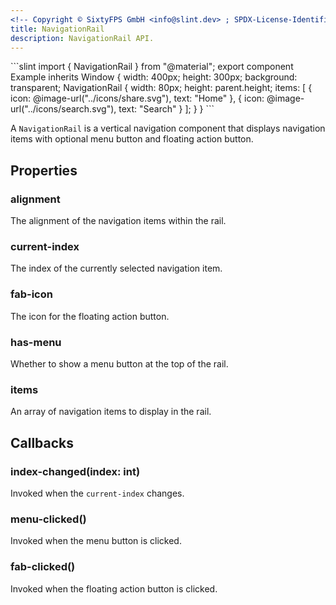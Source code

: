 ```yaml
---
<!-- Copyright © SixtyFPS GmbH <info@slint.dev> ; SPDX-License-Identifier: MIT -->
title: NavigationRail
description: NavigationRail API.
---
```



<CodeSnippetMD imagePath="/src/assets/generated/navigationrail.png" scale="3" imageWidth="300" imageHeight="200" imageAlt="">
```slint
import { NavigationRail } from "@material";
export component Example inherits Window {
    width: 400px;
    height: 300px;
    background: transparent;
    NavigationRail {
        width: 80px;
        height: parent.height;
        items: [
            { icon: @image-url("../icons/share.svg"), text: "Home" },
            { icon: @image-url("../icons/search.svg"), text: "Search" }
        ];
    }
}
```
</CodeSnippetMD>

A `NavigationRail` is a vertical navigation component that displays navigation items with optional menu button and floating action button.

## Properties

### alignment
<SlintProperty propName="alignment" typeName="enum" enumName="LayoutAlignment">
The alignment of the navigation items within the rail.
</SlintProperty>

### current-index
<SlintProperty propName="current-index" typeName="int" propertyVisibility="in-out">
The index of the currently selected navigation item.
</SlintProperty>

### fab-icon
<SlintProperty propName="fab-icon" typeName="image">
The icon for the floating action button.
</SlintProperty>

### has-menu
<SlintProperty propName="has-menu" typeName="bool">
Whether to show a menu button at the top of the rail.
</SlintProperty>

### items
<SlintProperty propName="items" typeName="[struct]" structName="NavigationItem">
An array of navigation items to display in the rail.
</SlintProperty>

## Callbacks

### index-changed(index: int)
Invoked when the `current-index` changes.

### menu-clicked()
Invoked when the menu button is clicked.

### fab-clicked()
Invoked when the floating action button is clicked.